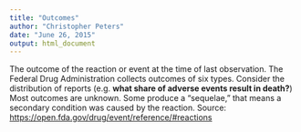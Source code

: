 ```yaml
---
title: "Outcomes"
author: "Christopher Peters"
date: "June 26, 2015"
output: html_document
---
```


The outcome of the reaction or event at the time of last observation. The Federal Drug Administration collects outcomes of six types. Consider the distribution of reports (e.g. **what share of adverse events result in death?**) Most outcomes are unknown. Some produce a "sequelae," that means a secondary condition was caused by the reaction. Source: <https://open.fda.gov/drug/event/reference/#reactions>

